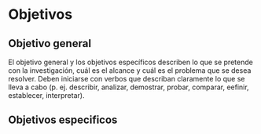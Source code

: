 # Objetivos

## Objetivo general

El objetivo general y los objetivos específicos describen lo que se pretende con la investigación, cuál es el alcance y cuál es el problema que se desea resolver. Deben iniciarse con verbos que describan claramente lo que se lleva a cabo (p. ej. describir, analizar, demostrar, probar, comparar, eefinir, establecer, interpretar).

## Objetivos especificos
